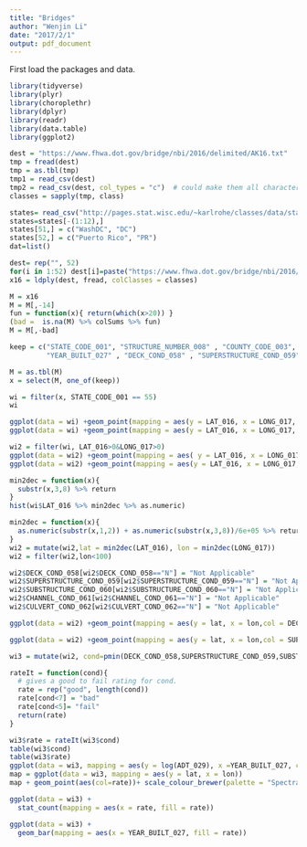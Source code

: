 ```yaml
---
title: "Bridges"
author: "Wenjin Li"
date: "2017/2/1"
output: pdf_document
---
```


First load the packages and data.
```r
library(tidyverse)
library(plyr)
library(choroplethr)
library(dplyr)
library(readr)
library(data.table)
library(ggplot2)

dest = "https://www.fhwa.dot.gov/bridge/nbi/2016/delimited/AK16.txt"
tmp = fread(dest) 
tmp = as.tbl(tmp)
tmp1 = read_csv(dest)
tmp2 = read_csv(dest, col_types = "c")  # could make them all characters...
classes = sapply(tmp, class)

states= read_csv("http://pages.stat.wisc.edu/~karlrohe/classes/data/stateAbv.txt")
states=states[-(1:12),]
states[51,] = c("WashDC", "DC")
states[52,] = c("Puerto Rico", "PR")
dat=list()

dest= rep("", 52)
for(i in 1:52) dest[i]=paste("https://www.fhwa.dot.gov/bridge/nbi/2016/delimited/", states[i,2],"16.txt", sep = "") 
x16 = ldply(dest, fread, colClasses = classes)  
```

```r
M = x16
M = M[,-14]
fun = function(x){ return(which(x>20)) }
(bad =  is.na(M) %>% colSums %>% fun)
M = M[,-bad]

keep = c("STATE_CODE_001", "STRUCTURE_NUMBER_008" , "COUNTY_CODE_003", "LAT_016", "LONG_017", "TOLL_020" , "ADT_029"           ,      "YEAR_ADT_030" ,
         "YEAR_BUILT_027" , "DECK_COND_058" , "SUPERSTRUCTURE_COND_059", "SUBSTRUCTURE_COND_060"  , "CHANNEL_COND_061","CULVERT_COND_062", "DATE_OF_INSPECT_090"   ,  "FRACTURE_092A"     ,      "UNDWATER_LOOK_SEE_092B" , "SPEC_INSPECT_092C"  )

M = as.tbl(M)
x = select(M, one_of(keep)) 
```

```r
wi = filter(x, STATE_CODE_001 == 55)
wi

ggplot(data = wi) +geom_point(mapping = aes(y = LAT_016, x = LONG_017, col = log(ADT_029)))
ggplot(data = wi) +geom_point(mapping = aes(y = LAT_016, x = LONG_017, col = YEAR_BUILT_027))

wi2 = filter(wi, LAT_016>0&LONG_017>0)
ggplot(data = wi2) +geom_point(mapping = aes( y = LAT_016, x = LONG_017, col = log(ADT_029)))
ggplot(data = wi2) +geom_point(mapping = aes(y = LAT_016, x = LONG_017, col = YEAR_BUILT_027))

min2dec = function(x){
  substr(x,3,8) %>% return
}
hist(wi$LAT_016 %>% min2dec %>% as.numeric)

min2dec = function(x){
  as.numeric(substr(x,1,2)) + as.numeric(substr(x,3,8))/6e+05 %>% return
}
wi2 = mutate(wi2,lat = min2dec(LAT_016), lon = min2dec(LONG_017))
wi2 = filter(wi2,lon<100)

wi2$DECK_COND_058[wi2$DECK_COND_058=="N"] = "Not Applicable"
wi2$SUPERSTRUCTURE_COND_059[wi2$SUPERSTRUCTURE_COND_059=="N"] = "Not Applicable"
wi2$SUBSTRUCTURE_COND_060[wi2$SUBSTRUCTURE_COND_060=="N"] = "Not Applicable"
wi2$CHANNEL_COND_061[wi2$CHANNEL_COND_061=="N"] = "Not Applicable"
wi2$CULVERT_COND_062[wi2$CULVERT_COND_062=="N"] = "Not Applicable"

ggplot(data = wi2) +geom_point(mapping = aes(y = lat, x = lon,col = DECK_COND_058),size = 0.3)

ggplot(data = wi2) +geom_point(mapping = aes(y = lat, x = lon,col = SUPERSTRUCTURE_COND_059),size = 0.3)

wi3 = mutate(wi2, cond=pmin(DECK_COND_058,SUPERSTRUCTURE_COND_059,SUBSTRUCTURE_COND_060,CHANNEL_COND_061,CULVERT_COND_062), RATE = rep(0, time=length(wi2$lat)))

rateIt = function(cond){
  # gives a good to fail rating for cond.
  rate = rep("good", length(cond))
  rate[cond<7] = "bad"
  rate[cond<5]= "fail"
  return(rate)
}

wi3$rate = rateIt(wi3$cond)
table(wi3$cond)
table(wi3$rate)
ggplot(data = wi3, mapping = aes(y = log(ADT_029), x =YEAR_BUILT_027, col = rate)) +geom_point() + geom_smooth()
map = ggplot(data = wi3, mapping = aes(y = lat, x = lon))
map + geom_point(aes(col=rate))+ scale_colour_brewer(palette = "Spectral")

ggplot(data = wi3) + 
  stat_count(mapping = aes(x = rate, fill = rate))

ggplot(data = wi3) + 
  geom_bar(mapping = aes(x = YEAR_BUILT_027, fill = rate))
```
